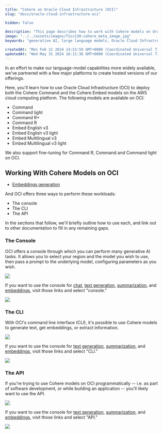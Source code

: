 ```yaml
---
title: "Cohere on Oracle Cloud Infrastructure (OCI)"
slug: "docs/oracle-cloud-infrastructure-oci"

hidden: false
 
description: "This page describes how to work with Cohere models on Oracle Cloud Infrastructure (OCI)"
image: "../../assets/images/f1cc130-cohere_meta_image.jpg"  
keywords: "generative AI, large language models, Oracle Cloud Infrastructure, OCI"

createdAt: "Mon Feb 22 2024 14:53:59 GMT+0000 (Coordinated Universal Time)"
updatedAt: "Wed May 31 2024 16:11:36 GMT+0000 (Coordinated Universal Time)"
---
```

In an effort to make our language-model capabilities more widely available, we've partnered with a few major platforms to create hosted versions of our offerings.

Here, you'll learn how to use Oracle Cloud Infrastructure (OCI) to deploy both the Cohere Command and the Cohere Embed models on the AWS cloud computing platform. The following models are available on OCI:

- Command
- Command light
- Command R+
- Command R
- Embed English v3
- Embed English v3 light 
- Embed Multilingual v3
- Embed Multilingual v3 light

We also support fine-tuning for Command R, Command and Command light on OCI.

## Working With Cohere Models on OCI

- [Embeddings generation](https://docs.oracle.com/en-us/iaas/Content/generative-ai/use-playground-embed.htm#playground-embed)

And OCI offers three ways to perform these workloads:

- The console
- The CLI
- The API

In the sections that follow, we'll briefly outline how to use each, and link out to other documentation to fill in any remaining gaps. 

### The Console

OCI offers a console through which you can perform many generative AI tasks. It allows you to select your region and the model you wish to use, then pass a prompt to the underlying model, configuring parameters as you wish.

![](../../assets/images/oracle-cloud-infrastructure-oci-1.png)


If you want to use the console for [chat](https://docs.oracle.com/en-us/iaas/Content/generative-ai/use-playground-chat.htm), [text generation](https://docs.oracle.com/en-us/iaas/Content/generative-ai/use-playground-generate.htm#playground-generate), [summarization](https://docs.oracle.com/en-us/iaas/Content/generative-ai/use-playground-summarize.htm#playground-summarize), and [embeddings](https://docs.oracle.com/en-us/iaas/Content/generative-ai/use-playground-embed.htm#playground-embed), visit those links and select "console."

![](../../assets/images/oracle-cloud-infrastructure-oci-2.png)


### The CLI

With OCI's command line interface (CLI), it's possible to use Cohere models to generate text, get embeddings, or extract information. 

![](../../assets/images/oracle-cloud-infrastructure-oci-3.png)


If you want to use the console for [text generation](https://docs.oracle.com/en-us/iaas/Content/generative-ai/use-playground-generate.htm#playground-generate), [summarization](https://docs.oracle.com/en-us/iaas/Content/generative-ai/use-playground-summarize.htm#playground-summarize), and [embeddings](https://docs.oracle.com/en-us/iaas/Content/generative-ai/use-playground-embed.htm#playground-embed), visit those links and select "CLI."

![](../../assets/images/oracle-cloud-infrastructure-oci-4.png)


### The API

If you're trying to use Cohere models on OCI programmatically -- i.e. as part of software development, or while building an application -- you'll likely want to use the API.

![](../../assets/images/oracle-cloud-infrastructure-oci-5.png)


If you want to use the console for [text generation](https://docs.oracle.com/en-us/iaas/Content/generative-ai/use-playground-generate.htm#playground-generate), [summarization](https://docs.oracle.com/en-us/iaas/Content/generative-ai/use-playground-summarize.htm#playground-summarize), and [embeddings](https://docs.oracle.com/en-us/iaas/Content/generative-ai/use-playground-embed.htm#playground-embed), visit those links and select "API."

![](../../assets/images/oracle-cloud-infrastructure-oci-6.png)